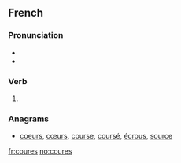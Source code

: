 ==French==

===Pronunciation===
* {{IPA|/kuʁ/|lang=fr}}
* {{homophones|lang=fr|cour|coure|courent|courre|cours|court|courts}}

===Verb===
{{fr-verb-form}}

# {{inflection of|courir||2|s|pres|subj|lang=fr}}

===Anagrams===
* [[coeurs#French|coeurs]], [[cœurs#French|cœurs]], [[course#French|course]], [[coursé#French|coursé]], [[écrous#French|écrous]], [[source#French|source]]

[[fr:coures]]
[[no:coures]]